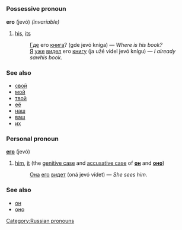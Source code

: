 =={{ru}}==
[[Category:Russian pronouns]]
===Possessive pronoun===
'''его''' (jevó) ''(invariable)''

#[[his]], [[its]]
#:[[Где]] его [[книга]]? (gde jevó kníga) — ''Where is his book?''
#:[[Я]] [[уже]] [[видеть|видел]] его [[книга|книгу]] (ja užé vídel jevó knígu) — ''I already sawhis book.''

===See also===
*[[свой]]
*[[мой]]
*[[твой]]
*[[ее|её]]
*[[наш]]
*[[ваш]]
*[[их]]

===Personal pronoun===
'''[[он|его]]''' (jevó)

#[[him]], [[it]] (the [[genitive case]] and [[accusative case]] of '''[[он]]''' and '''[[оно]]''')
#:[[Она]] [[он|его]] [[видеть|видет]] (oná jevó vídet) — ''She sees him.''

===See also===
*[[он]]
*[[оно]]